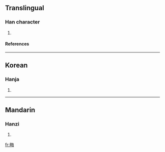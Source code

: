 {{see|畝}}

==Translingual==
===Han character===
{{Han char|rn=102|rad=田|as=07|sn=12|four=|canj=田人田卜 (WOWY)}}
# {{defn|Han|sort=田07}}
====References====
{{Han ref|kx=0763.160|dkj=21864|dj=1173.030|hdz=42542.160|uh=756E|ud=30062}}

----
==Korean==
===Hanja===
{{ko-hanja|hangeul=무|eumhun=|rv=mu|mr=mu|y=mu}}
# {{defn|Korean}}

----
==Mandarin==
===Hanzi===
{{cmn-hanzi|pin=[[mǔ]] (mu3)|wg=mu<sup>3</sup>}}
# {{defn|Mandarin}}

[[fr:畮]]